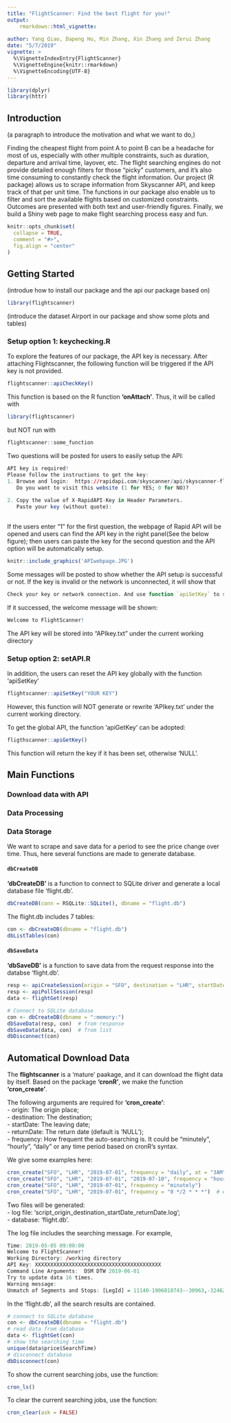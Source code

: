 ```yaml
---
title: "FlightScanner: Find the best flight for you!"
output: 
    rmarkdown::html_vignette:
       
author: Yang Qiao, Dapeng Hu, Min Zhang, Xin Zhang and Zerui Zhang
date: "5/7/2019"
vignette: >
  %\VignetteIndexEntry{FlightScanner}
  %\VignetteEngine{knitr::rmarkdown}
  %\VignetteEncoding{UTF-8}
---
```


```r
library(dplyr)
library(httr)
```
## Introduction

(a paragraph to introduce the motivation and what we want to do,)

Finding the cheapest flight from point A to point B can be a headache for most of us, especially with other multiple constraints, such as duration, departure and arrival time, layover, etc. The flight searching engines do not provide detailed enough filters for those “picky” customers, and it’s also time consuming to constantly check the flight information. Our project (R package) allows us to scrape information from Skyscanner API, and keep track of that per unit time. The functions in our package also enable us to filter and sort the available flights based on customized constraints. Outcomes are presented with both text and user-friendly figures. Finally, we build a Shiny web page to make flight searching process easy and fun.


```r
knitr::opts_chunk$set(
  collapse = TRUE,
  comment = "#>",
  fig.align = "center"
)
```

## Getting Started

(introdue how to install our package and the api our package based on)

```r
library(flightscanner)
```

(introduce the dataset Airport in our package and show some plots and tables)

### Setup option 1: keychecking.R

To explore the features of our package, the API key is necessary. After attaching Flightscanner, the following function will be triggered if the API key is not provided. 
```r
flightscanner::apiCheckKey()
```

This function is based on the R function **'onAttach'**. Thus, it will be called with
```r
library(flightscanner)
```
but NOT run with
```r
flightscanner::some_function
```

Two questions will be posted for users to easily setup the API:
```r
API key is required!
Please follow the instructions to get the key:
1. Browse and login:  https://rapidapi.com/skyscanner/api/skyscanner-flight-search 
   Do you want to visit this website (1 for YES; 0 for NO)?
   
2. Copy the value of X-RapidAPI-Key in Header Parameters.
   Paste your key (without quote):
   
```
If the users enter "1" for the first question, the webpage of Rapid API will be opened and users can find the API key in the right panel(See the below figure); then users can paste the key for the second question and the API option will be automatically setup. 

```r
knitr::include_graphics('APIwebpage.JPG')
```

Some messages will be posted to show whether the API setup is successful or not. If the key is invalid or the network is unconnected, it will show that
```r
Check your key or network connection. And use function `apiSetKey` to set key later.
```
If it successed, the welcome message will be shown:
```r
Welcome to FlightScanner!
```
The API key will be stored into "APIkey.txt" under the current working directory

### Setup option 2: setAPI.R

In addition, the users can reset the API key globally with the function 'apiSetKey'
```r
flightscanner::apiSetKey("YOUR KEY")
```
However, this function will NOT generate or rewrite 'APIkey.txt' under the current working directory.

To get the global API, the function 'apiGetKey' can be adopted:
```r
fligthscanner::apiGetKey()
```
This function will return the key if it has been set, otherwise 'NULL'.


## Main Functions

### Download data with API

### Data Processing 

### Data Storage

We want to scrape and save data for a period to see the price change over time. Thus, here several functions are made to generate database.

#### `dbCreateDB`

**'dbCreateDB'** is a function to connect to SQLite driver and generate a local database file 'flight.db'.
```r
dbCreateDB(conn = RSQLite::SQLite(), dbname = "flight.db")
```
The flight.db includes 7 tables:
```r
con <- dbCreateDB(dbname = "flight.db")
dbListTables(con)
```

#### `dbSaveData`

**'dbSaveDB'** is a function to save data from the request response into the databse 'flight.db'. 
```r
resp <- apiCreateSession(origin = "SFO", destination = "LHR", startDate = "2019-07-01")
resp <- apiPollSession(resp)
data <- flightGet(resp)

# Connect to SQLite database
con <- dbCreateDB(dbname = ":memory:")
dbSaveData(resp, con)  # from response
dbSaveData(data, con)  # from list
dbDisconnect(con)
```

## Automatical Download Data

The **flightscanner** is a 'mature' paakage, and it can download the flight data by itself. Based on the package **'cronR'**, we make the function **'cron_create'**. 

The following arguments are required for **'cron_create'**:  
- origin: The origin place;  
- destination: The destination;  
- startDate: The leaving date;  
- returnDate: The return date (default is 'NULL');  
- frequency: How frequent the auto-searching is. It could be "minutely", "hourly", "daily" or any time period based on cronR's syntax.

We give some examples here:
```r
cron_create("SFO", "LHR", "2019-07-01", frequency = "daily", at = "3AM")
cron_create("SFO", "LHR", "2019-07-01", "2019-07-10", frequency = "hourly")
cron_create("SFO", "LHR", "2019-07-01", frequency = "minutely")
cron_create("SFO", "LHR", "2019-07-01", frequency = "0 */2 * * *")  # every 2 hours
```
Two files will be generated:  
- log file: 'script_origin_destination_startDate_returnDate.log';  
- database: 'flight.db'.

The log file includes the searching message. For example,
```r
Time: 2019-05-05 09:00:00
Welcome to FlightScanner!
Working Directory: /working directory
API Key: XXXXXXXXXXXXXXXXXXXXXXXXXXXXXXXXXXXXXXXXX
Command Line Arguments:  DSM DTW 2019-06-01 
Try to update data 16 times.
Warning message:
Unmatch of Segments and Stops: [LegId] = 11140-1906010743--30963,-32462-3-11152-1906020959 
```
In the 'flight.db', all the search results are contained.
```r
# connect to SQLite database
con <- dbCreateDB(dbname = "flight.db")
# read data from database
data <- flightGet(con)  
# show the searching time
unique(data$price$SearchTime)
# disconnect database
dbDisconnect(con)
```

To show the current searching jobs, use the function:
```r
cron_ls()
```
To clear the current searching jobs, use the function:
```r
cron_clear(ask = FALSE)
```




